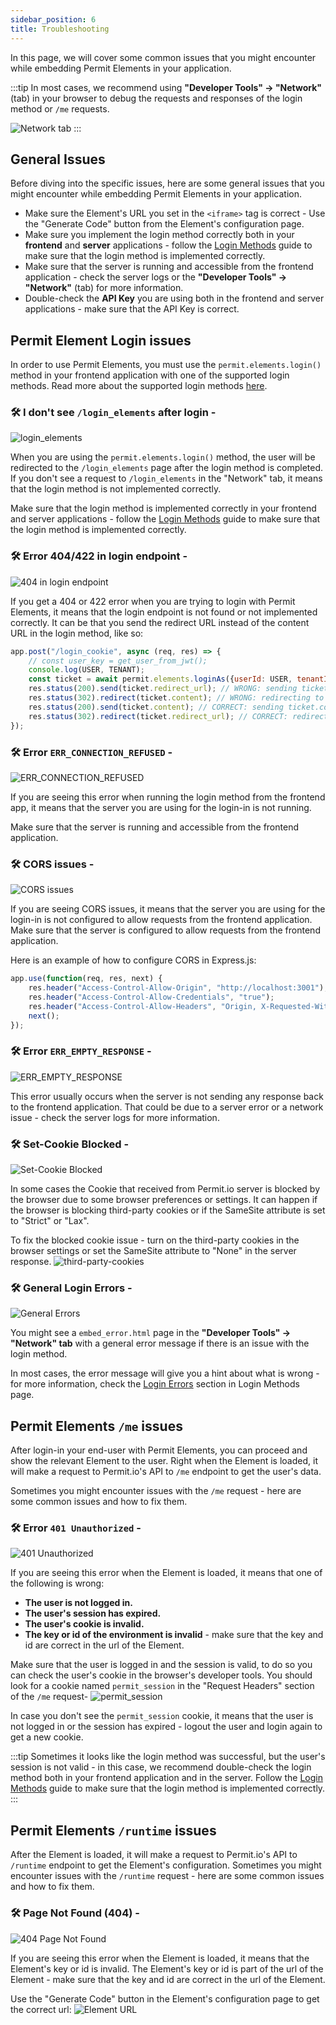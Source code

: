 ```yaml
---
sidebar_position: 6
title: Troubleshooting
---
```



In this page, we will cover some common issues that you might encounter while embedding Permit Elements in your application.

:::tip
In most cases, we recommend using **"Developer Tools" -> "Network"** (tab) in your browser to debug the requests and responses of the login method or `/me` requests.

![Network tab](/img/elements/troubleshooting/devtools.png)
:::

## General Issues
Before diving into the specific issues, here are some general issues that you might encounter while embedding Permit Elements in your application.
- Make sure the Element's URL you set in the `<iframe>` tag is correct - Use the "Generate Code" button from the Element's configuration page.
- Make sure you implement the login method correctly both in your **frontend** and **server** applications - follow the [Login Methods](/docs/elements/login-methods) guide to make sure that the login method is implemented correctly.
- Make sure that the server is running and accessible from the frontend application - check the server logs or the  **"Developer Tools" -> "Network"** (tab)  for more information.
- Double-check the **API Key** you are using both in the frontend and server applications - make sure that the API Key is correct.

## Permit Element Login issues
In order to use Permit Elements, you must use the `permit.elements.login()` method in your frontend application with one of the supported login methods.
Read more about the supported login methods [here](/docs/elements/login-methods).

### 🛠 I don't see `/login_elements` after login -
![login_elements](/img/elements/troubleshooting/login-elements.png)

When you are using the `permit.elements.login()` method, the user will be redirected to the `/login_elements` page after the login method is completed.
If you don't see a request to `/login_elements` in the "Network" tab, it means that the login method is not implemented correctly.

Make sure that the login method is implemented correctly in your frontend and server applications - follow the [Login Methods](/docs/elements/login-methods) guide to make sure that the login method is implemented correctly.

### 🛠️ Error 404/422 in login endpoint -
![404 in login endpoint](/img/elements/troubleshooting/404-login.png)

If you get a 404 or 422 error when you are trying to login with Permit Elements, it means that the login endpoint is not found or not implemented correctly.
It can be that you send the redirect URL instead of the content URL in the login method, like so:
```javascript
app.post("/login_cookie", async (req, res) => {
    // const user_key = get_user_from_jwt();
    console.log(USER, TENANT);
    const ticket = await permit.elements.loginAs({userId: USER, tenantId: TENANT});
    res.status(200).send(ticket.redirect_url); // WRONG: sending ticket.redirect_url instead of ticket.content
    res.status(302).redirect(ticket.content); // WRONG: redirecting to ticket.content instead of sending it
    res.status(200).send(ticket.content); // CORRECT: sending ticket.content
    res.status(302).redirect(ticket.redirect_url); // CORRECT: redirecting to ticket.redirect_url
});
```

### 🛠️ Error `ERR_CONNECTION_REFUSED` -
![ERR_CONNECTION_REFUSED](/img/elements/troubleshooting/err-connection-refused.png)

If you are seeing this error when running the login method from the frontend app, it means that the server you are using for the login-in is not running.

Make sure that the server is running and accessible from the frontend application.
### 🛠️ CORS issues -
![CORS issues](/img/elements/troubleshooting/cors.png)

If you are seeing CORS issues, it means that the server you are using for the login-in is not configured to allow requests from the frontend application.
Make sure that the server is configured to allow requests from the frontend application.

Here is an example of how to configure CORS in Express.js:
```javascript
app.use(function(req, res, next) {
    res.header("Access-Control-Allow-Origin", "http://localhost:3001"); // update to match the domain you will make the request from
    res.header("Access-Control-Allow-Credentials", "true");
    res.header("Access-Control-Allow-Headers", "Origin, X-Requested-With, Content-Type, Accept, Authorization, X-Permit-User-Key");
    next();
});
```

### 🛠️ Error `ERR_EMPTY_RESPONSE` -
![ERR_EMPTY_RESPONSE](/img/elements/troubleshooting/empty-response.png)

This error usually occurs when the server is not sending any response back to the frontend application.
That could be due to a server error or a network issue - check the server logs for more information.

### 🛠️ Set-Cookie Blocked -
![Set-Cookie Blocked](/img/elements/troubleshooting/cookie-blocked.png)

In some cases the Cookie that received from Permit.io server is blocked by the browser due to some browser preferences or settings.
It can happen if the browser is blocking third-party cookies or if the SameSite attribute is set to "Strict" or "Lax".

To fix the blocked cookie issue - turn on the third-party cookies in the browser settings or set the SameSite attribute to "None" in the server response.
![third-party-cookies](/img/elements/troubleshooting/third-party.png)

### 🛠️ General Login Errors -
![General Errors](/img/elements/troubleshooting/embed-error.png)

You might see a `embed_error.html` page in the **"Developer Tools" -> "Network" tab** with a general error message if there is an issue with the login method.

In most cases, the error message will give you a hint about what is wrong - for more information, check the [Login Errors](/docs/elements/login-methods) section in Login Methods page.


## Permit Elements `/me` issues
After login-in your end-user with Permit Elements, you can proceed and show the relevant Element to the user.
Right when the Element is loaded, it will make a request to Permit.io's API to `/me` endpoint to get the user's data.

Sometimes you might encounter issues with the `/me` request - here are some common issues and how to fix them.

### 🛠️ Error `401 Unauthorized` -
![401 Unauthorized](/img/elements/troubleshooting/unauthorized.png)

If you are seeing this error when the Element is loaded, it means that one of the following is wrong:
- **The user is not logged in.**
- **The user's session has expired.**
- **The user's cookie is invalid.**
- **The key or id of the environment is invalid** - make sure that the key and id are correct in the url of the Element.

Make sure that the user is logged in and the session is valid, to do so you can check the user's cookie in the browser's developer tools.
You should look for a cookie named `permit_session` in the "Request Headers" section of the `/me` request-
![permit_session](/img/elements/troubleshooting/cookie-devtools.png)

In case you don't see the `permit_session` cookie, it means that the user is not logged in or the session has expired - logout the user and login again to get a new cookie.

:::tip
Sometimes it looks like the login method was successful, but the user's session is not valid - in this case, we recommend double-check the login method both in your frontend application and in the server.
Follow the [Login Methods](/docs/elements/login-methods) guide to make sure that the login method is implemented correctly.
:::

## Permit Elements `/runtime` issues

After the Element is loaded, it will make a request to Permit.io's API to `/runtime` endpoint to get the Element's configuration.
Sometimes you might encounter issues with the `/runtime` request - here are some common issues and how to fix them.

### 🛠️ Page Not Found (404) -
![404 Page Not Found](/img/elements/troubleshooting/runtime-404.png)

If you are seeing this error when the Element is loaded, it means that the Element's key or id is invalid.
The Element's key or id is part of the url of the Element - make sure that the key and id are correct in the url of the Element.

Use the "Generate Code" button in the Element's configuration page to get the correct url:
![Element URL](/img/elements/troubleshooting/generate-code.png)